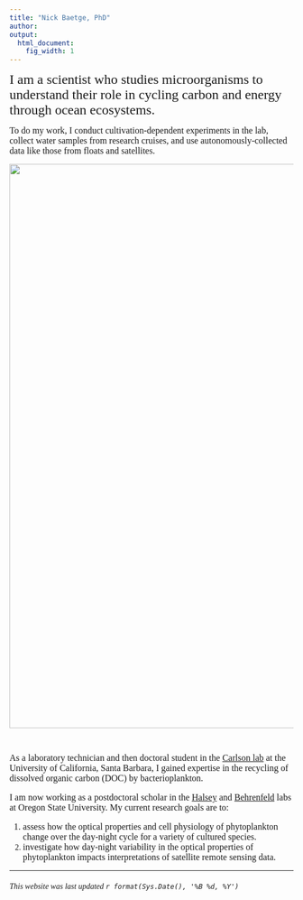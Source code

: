 ```yaml
---
title: "Nick Baetge, PhD"
author:  
output:
  html_document:
    fig_width: 1
---
```


<style>
body, h1, h2, h3, h4 {
    font-family: "Avenir", sans_serif;
}
</style>

 <font size="5"> I am a scientist who studies microorganisms to understand their role in cycling carbon and energy through ocean ecosystems. </font>
 
 <font size="3"> To do my work, I conduct cultivation-dependent experiments in the lab, collect water samples from research cruises, and use autonomously-collected data like those from floats and satellites. </font>

<center><img src="images/me3.png" width="1000px"></center>  

<br>

<font size="3"> As a laboratory technician and then doctoral student in the [Carlson lab](https://labs.eemb.ucsb.edu/carlson/craig/) at the University of California, Santa Barbara, I gained expertise in the recycling of dissolved organic carbon (DOC) by bacterioplankton. 

I am now working as a postdoctoral scholar in the [Halsey](http://kim.halsey.co) and [Behrenfeld](https://sites.science.oregonstate.edu/ocean.productivity/) labs at Oregon State University. My current research goals are to: 

1. assess how the optical properties and cell physiology of phytoplankton change over the day-night cycle for a variety of cultured species.
2. investigate how day-night variability in the optical properties of phytoplankton impacts interpretations of satellite remote sensing data. </font>

----

###### This website was last updated `r format(Sys.Date(), '%B %d, %Y')`

